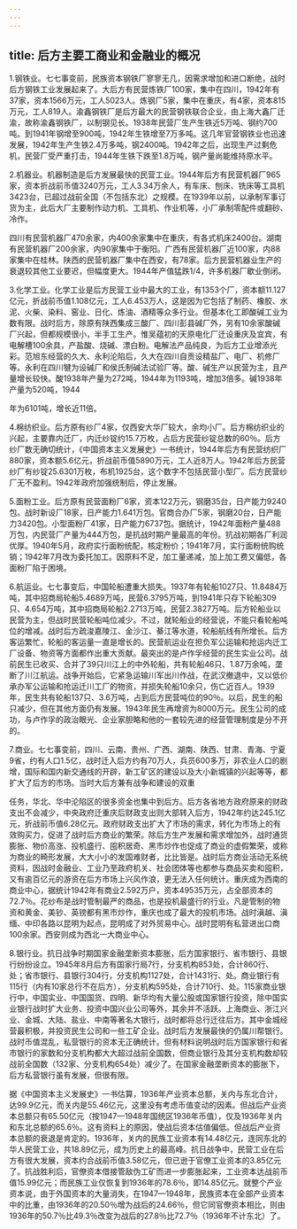 ```yaml
---
---
---
```

title: 后方主要工商业和金融业的概况
---



1.钢铁业。七七事变前，民族资本钢铁厂寥寥无几，因需求增加和进口断绝，战时后方钢铁工业发展起来了。大后方有民营炼铁厂100家，集中在四川，1942年有37家，资本1566万元，工人5023人。炼钢厂5家，集中在重庆，有4家，资本815万元，工人819人。渝鑫钢铁厂是后方最大的民营钢铁联合企业，由上海大鑫厂迁渝，故称渝鑫钢铁厂，以制钢见长。1938年民营厂生产生铁近5万吨、钢约700吨。到1941年钢增至900吨，1942年生铁增至7万多吨。这几年官营钢铁业也迅速发展，1942年生产生铁2.4万多吨，钢2400吨。1942年之后，出现生产过剩危机，民营厂受严重打击，1944年生铁下跌至1.8万吨，钢产量尚能维持原水平。

2.机器业。机器制造是后方发展最快的民营工业。1944年后方有民营机器厂965家，资本折战前币值3240万元，工人3.34万余人，有车床、刨床、铣床等工具机3423台，已超过战前全国（不包括东北）之规模。在1939年以前，以承制军事订货为主，此后大厂主要制作动力机、工具机、作业机等，小厂承制零配件或翻砂、冷作。

四川有民营机器厂470余家，内400余家集中在重庆，有各式机床2400台。湖南有民营机器厂200余家，内90家集中于衡阳。广西有民营机器厂近100家，内88家集中在桂林。陕西的民营机器厂集中在西安，有78家。后方民营机器业生产的衰退较其他工业要迟，但幅度更大。1944年产值猛跌1/4，许多机器厂歇业倒闭。

3.化学工业。化学工业是后方民营工业中最大的工业，有1353个厂，资本额11.127亿元，折战前币值1.108亿元，工人6.453万人，这是因为它包括了制药、橡胶、水泥、火柴、染料、窑业、日化、炼油、酒精等众多行业。但基本化工即酸碱工业为数有限。战时后方，除原有陕西集成三酸厂、四川彭县碱厂外，另有10余家酸碱厂兴起，但都规模很小，半手工生产。惟吴蕴初的天原电化厂迁设重庆及宜宾，有电解槽100余具，产盐酸、烧碱、漂白粉。电解法产品纯良，为后方工业增添光彩。范旭东经营的久大、永利沦陷后，久大在四川自贡设精盐厂、电厂、机修厂等。永利在四川犍为设碱厂和侯氏制碱法试验厂等。酸、碱生产以民营为主，且产量增长较快。酸1938年产量为272吨，1944年为1193吨，增加3倍多。碱1938年产量为520吨，1944

年为6101吨，增长近11倍。

4.棉纺织业。后方原有纱厂4家，仅西安大华厂较大，余均小厂。后方棉纺织业的兴起，主要靠内迁厂，内迁纱锭约15.7万枚，占后方民营纱锭总数的60％。后方纱厂数无确切统计，《中国资本主义发展史》一书统计，1944年后方有民营纺织厂880家，资本额5.6亿元，折战前币值5890万元，工人近8万人。1942年后方民营纱厂有纱锭25.6301万枚，布机1925台，这个数字不包括民营小型厂。后方民营纱厂无不盈利。1942年政府加强统制后，停止发展。

5.面粉工业。后方原有民营面粉厂6家，资本122万元，钢磨35台，日产能力9240包。战时新设厂18家，日产能力1.641万包。官商合办厂5家，钢磨20台，日产能力3420包。小型面粉厂41家，日产能力6737包。据统计，1942年面粉产量488万包，内民营厂产量为444万包，是抗战时期产量最高的年份。抗战初期各厂利润优厚。1940年5月，政府实行面粉统配，核定粉价；1941年7月，实行面粉统购统销；1942年7月改为委托加工。因原料不足，加工量递减，加上加工费又偏低，各面粉厂陷于困境。

6.航运业。七七事变后，中国轮船遭重大损失。1937年有轮船1027只、11.8484万吨，其中招商局轮船5.4689万吨，民营6.3795万吨，到1941年只存下轮船309只、4.654万吨，其中招商局轮船2.2713万吨，民营2.3827万吨。后方轮船业以民营为主，但战时民营轮船吨位减少。不过，就轮船业的经营说，不能只看轮船吨位的增减。战时后方疏浚嘉陵江、金沙江、綦江等水道，轮船航线有所增长。后方客运繁忙，轮船的客运量一直是增长的。民营航运业在担负军公运输和抢运内迁工厂设备、物资等方面都作出重大贡献。最突出的是卢作孚经营的民生实业公司。战前民生已收买、合并了39只川江上的中外轮船，共有轮船46只、1.87万余吨，垄断了川江航运。战争开始后，它紧急运输川军出川作战，在武汉撤退中，又以低价承办军公运输和抢运迁川工厂的物资，并损失轮船10余只，伤亡近百人。1939年，民生共有轮船137只、3.6万吨，占到后方民营吨位的90％。以后，民生的船只减少，但在其他方面仍有发展。1943年民生再增资为8000万元。民生公司的成功，与卢作孚的政治眼光、企业家胆略和他的一套较先进的经营管理制度是分不开的。

7.商业。七七事变前，四川、云南、贵州、广西、湖南、陕西、甘肃、青海、宁夏9省，约有人口1.5亿，战时迁入后方约有70万人，兵员600多万，非农业人口的剧增，国际和国内新交通线的开辟，新工矿区的建设以及大小新城镇的兴起等等，都扩大了后方的市场。当时大后方兼有战争和建设的双重

任务，华北、华中沦陷区的很多资金也集中到后方。后方各省地方政府原来的财政支出不会减少，中央政府迁重庆后财政支出则大部转入后方，1942年约达245.1亿元，折战前币值6.28亿元。政府财政支出扩大了市场的需求，转化为市场上的有效购买力，促进了战时后方商业的繁荣。除后方生产发展和需求增加外，战时通货膨胀、物价高涨、投机盛行、囤积居奇、黑市炒作也促成了商业的虚假繁荣，或称为商业的畸形发展，大大小小的发国难财者，比比皆是。战时后方商业活动无系统资料，因战时金融业、工业乃至政府机关、社会团体等也都参与商品买卖和囤积，又有逾百亿元的游资在后方市场上兴风作浪，更无法入任何统计。重庆成为西南的商业中心，据统计1942年有商业2.592万户，资本49535万元，占全部资本的72.7％。花纱布是战时管制最严的商品，也是投机最盛行的行业。凡是管制的物资和黄金、美钞、英镑都有黑市炒作，重庆也成了最大的投机市场。战时滇越、滇缅、中印各路以昆明为起点，昆明成了对外贸易中心。战时昆明有私营进出口商100余家。西安则成为西北一大商业中心。

8.银行业。抗日战争时期国家金融垄断资本膨胀，后方国家银行、省市银行、县银行纷纷设立。1945年8月后方有国家行局7行，分支机构853处，合计860行、处；省市银行、县银行304行，分支机构1127处，合计1431行、处。商业银行有115行（内有10家总行不在后方），分支机构595处，合计710行、处。115家商业银行中，中国实业、中国国货、四明、新华均有大量公股或国家银行投资，除中国实业银行战时扩大业务、投资中国兴业公司等外，其余并不活跃。上海商业、浙江兴业、金城、大陆、盐业、中南等著名大银行，战时都将总行迁往后方。其中金城经营最积极，并投资民生公司和一些工矿企业。战时后方发展最快的仍属川帮银行。战时币值混乱，私营银行的资本无正确统计。但有材料说明战时后方国家银行和省市银行的家数和分支机构都大大超过战前全国数，但商业银行及其分支机构数却较战前全国数（132家、分支机构654处）减少了。在国家金融垄断资本的膨胀下，后方私营银行虽有发展，但很有限。

据《中国资本主义发展史》一书估算，1936年产业资本总额，关内与东北合计，达99.9亿元，而关内是55.46亿元，这里没有考虑币值变动的因素。但战后产业资本总额只有65.50亿元（按1947—1948年国统区1936年币值），仅及1936年关内和东北总额的65.6％。这有资料上的原因，使战后资本估值偏低。但战后产业资本总额的衰退是肯定的。1936年，关内的民族工业资本有14.48亿元，连同东北的华人民营工业，共18.89亿元，成为历史上的最高峰。抗日战争中，民营工业在后方有很大发展，资本约合战前币值3.58亿元，但已逊于官僚工业资本的3.85亿元了。抗战胜利后，官僚资本借接管敌伪工矿而进一步膨胀起来，工业资本达战前币值15.99亿元；而民族工业仅恢复到1936年的78.6％，即14.85亿元。就整个产业资本说，由于外国资本的大量消失，在1947—1948年，民族资本在全部产业资本中的比重，由1936年的20.50％增为战后的24.66％，但它同官僚资本相比，则由1936年的50.7％比49.3％改变为战后的27.8％比72.7％（1936年不计东北）了。